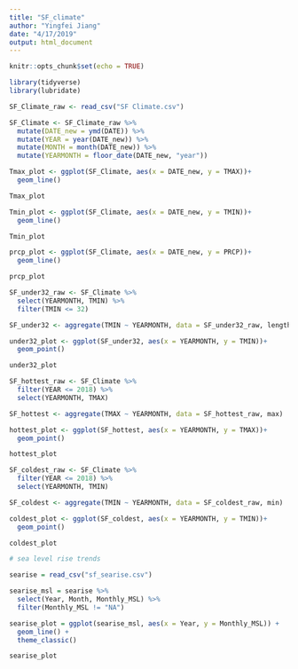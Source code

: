 ```yaml
---
title: "SF_climate"
author: "Yingfei Jiang"
date: "4/17/2019"
output: html_document
---
```


```r
knitr::opts_chunk$set(echo = TRUE)
```

```r

library(tidyverse)
library(lubridate)

```

```r

SF_Climate_raw <- read_csv("SF Climate.csv")

SF_Climate <- SF_Climate_raw %>% 
  mutate(DATE_new = ymd(DATE)) %>% 
  mutate(YEAR = year(DATE_new)) %>% 
  mutate(MONTH = month(DATE_new)) %>% 
  mutate(YEARMONTH = floor_date(DATE_new, "year"))

```

```r

Tmax_plot <- ggplot(SF_Climate, aes(x = DATE_new, y = TMAX))+
  geom_line()

Tmax_plot

```

```r

Tmin_plot <- ggplot(SF_Climate, aes(x = DATE_new, y = TMIN))+
  geom_line()

Tmin_plot

```

```r

prcp_plot <- ggplot(SF_Climate, aes(x = DATE_new, y = PRCP))+
  geom_line()

prcp_plot

```

```r

SF_under32_raw <- SF_Climate %>% 
  select(YEARMONTH, TMIN) %>%
  filter(TMIN <= 32)

SF_under32 <- aggregate(TMIN ~ YEARMONTH, data = SF_under32_raw, length)

under32_plot <- ggplot(SF_under32, aes(x = YEARMONTH, y = TMIN))+
  geom_point()

under32_plot

```

```r

SF_hottest_raw <- SF_Climate %>% 
  filter(YEAR <= 2018) %>% 
  select(YEARMONTH, TMAX)

SF_hottest <- aggregate(TMAX ~ YEARMONTH, data = SF_hottest_raw, max)

hottest_plot <- ggplot(SF_hottest, aes(x = YEARMONTH, y = TMAX))+
  geom_point()

hottest_plot

```

```r

SF_coldest_raw <- SF_Climate %>% 
  filter(YEAR <= 2018) %>% 
  select(YEARMONTH, TMIN)

SF_coldest <- aggregate(TMIN ~ YEARMONTH, data = SF_coldest_raw, min)

coldest_plot <- ggplot(SF_coldest, aes(x = YEARMONTH, y = TMIN))+
  geom_point()

coldest_plot

```

```r
# sea level rise trends

searise = read_csv("sf_searise.csv")

searise_msl = searise %>% 
  select(Year, Month, Monthly_MSL) %>% 
  filter(Monthly_MSL != "NA")

searise_plot = ggplot(searise_msl, aes(x = Year, y = Monthly_MSL)) +
  geom_line() +
  theme_classic()

searise_plot


```




